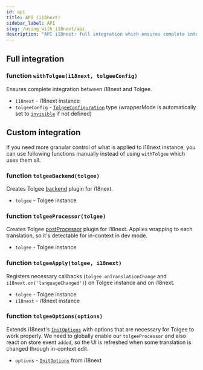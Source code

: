 ```yaml
---
id: api
title: API (i18next)
sidebar_label: API
slug: /using_with_i18next/api
description: "API i18next: full integration which ensures complete integration or custom integration options for more granular control."
---
```


## Full integration

### function `withTolgee(i18next, tolgeeConfig)`

Ensures complete integration between i18next and Tolgee.

- `i18next` - i18next instance
- `tolgeeConfig` - [`TolgeeConfiguration`](../configuration) type (wrapperMode is automatically set to [`invisible`](/wrapping.mdx#invisible-wrapping) if not defined)

## Custom integration

If you need more granular control of what is applied to i18next instance, you can use following functions manually instead of using `withTolgee` which uses them all.

### function `tolgeeBackend(tolgee)`

Creates Tolgee [backend](https://www.i18next.com/misc/creating-own-plugins#backend) plugin for i18next.

- `tolgee` - Tolgee instance

### function `tolgeeProcessor(tolgee)`

Creates Tolgee [postProcessor](https://www.i18next.com/misc/creating-own-plugins#post-processor) plugin for i18next.
Applies wrapping to each translation, so it's detectable for in-context in dev mode.

- `tolgee` - Tolgee instance

### function `tolgeeApply(tolgee, i18next)`

Registers necessary callbacks (`tolgee.onTranslationChange` and `i18next.on('languageChanged')`) on Tolgee instance and on i18next.

- `tolgee` - Tolgee instance
- `i18next` - i18next instance

### function `tolgeeOptions(options)`

Extends i18next's [`InitOptions`](https://www.i18next.com/overview/configuration-options) with options that are necessary for Tolgee to work properly. We need to globally enable our `tolgeeProcessor` and also react on store event `added`, so the UI is refreshed when some translation is changed through in-context edit.

- `options` - [`InitOptions`](https://www.i18next.com/overview/configuration-options) from i18next
